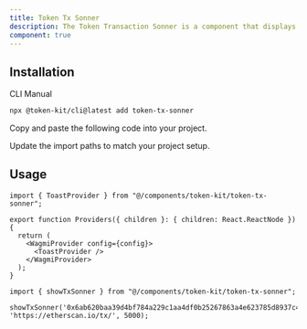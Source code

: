 ```yaml
---
title: Token Tx Sonner
description: The Token Transaction Sonner is a component that displays real-time transaction status updates for users, including pending transactions, successful verifications, or errors encountered during processing.
component: true
---
```


<ComponentPreview
  name="token-tx-sonner-demo"
  className="[&_.preview>[data-orientation=vertical]]:sm:max-w-[70%]"
  description="A token transaction sonner"
/>

## Installation

<Tabs defaultValue="cli">

<TabsList>
  <TabsTrigger value="cli">CLI</TabsTrigger>
  <TabsTrigger value="manual">Manual</TabsTrigger>
</TabsList>

<TabsContent value="cli">

```bash
npx @token-kit/cli@latest add token-tx-sonner
```

</TabsContent>

<TabsContent value="manual">

<Steps>

<Step>Copy and paste the following code into your project.</Step>

<ComponentSource name="token-tx-sonner" />

<Step>Update the import paths to match your project setup.</Step>

</Steps>

</TabsContent>

</Tabs>

## Usage

```tsx
import { ToastProvider } from "@/components/token-kit/token-tx-sonner";
```

```tsx
export function Providers({ children }: { children: React.ReactNode }) {
  return (
    <WagmiProvider config={config}>
      <ToastProvider />
    </WagmiProvider>
  );
}
```

```tsx
import { showTxSonner } from "@/components/token-kit/token-tx-sonner";
```

```tsx
showTxSonner('0x6ab620baa39d4bf784a229c1aa4df0b25267863a4e623785d8937c48c6b4170d', 'https://etherscan.io/tx/', 5000);
```






